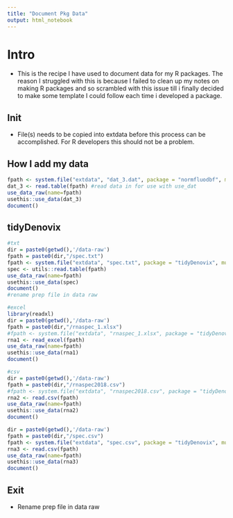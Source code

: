 ```yaml
---
title: "Document Pkg Data"
output: html_notebook
---
```


# Intro

- This is the recipe I have used to document data for my R packages. The reason I struggled with this is because I failed to clean up my notes on making R packages and so scrambled with this issue till i finally decided to make some template I could follow each time i developed a package.

## Init

- File(s) needs to be copied into extdata before this process can be
accomplished. For R developers this should not be a problem.

## How I add my data
```r
fpath <- system.file("extdata", "dat_3.dat", package = "normfluodbf", mustWork = TRUE)
dat_3 <- read.table(fpath) #read data in for use with use_dat
use_data_raw(name=fpath)
usethis::use_data(dat_3)
document()
```

## tidyDenovix
```r
#txt
dir = paste0(getwd(),'/data-raw')
fpath = paste0(dir,"/spec.txt")
fpath <- system.file("extdata", "spec.txt", package = "tidyDenovix", mustWork = TRUE)
spec <- utils::read.table(fpath)
use_data_raw(name=fpath)
usethis::use_data(spec)
document()
#rename prep file in data raw

#excel
library(readxl)
dir = paste0(getwd(),'/data-raw')
fpath = paste0(dir,"/rnaspec_1.xlsx")
#fpath <- system.file("extdata", "rnaspec_1.xlsx", package = "tidyDenovix", mustWork = TRUE)
rna1 <- read_excel(fpath)
use_data_raw(name=fpath)
usethis::use_data(rna1)
document()

#csv
dir = paste0(getwd(),'/data-raw')
fpath = paste0(dir,"/rnaspec2018.csv")
#fpath <- system.file("extdata", "rnaspec2018.csv", package = "tidyDenovix", mustWork = TRUE)
rna2 <- read.csv(fpath)
use_data_raw(name=fpath)
usethis::use_data(rna2)
document()

dir = paste0(getwd(),'/data-raw')
fpath = paste0(dir,"/spec.csv")
fpath <- system.file("extdata", "spec.csv", package = "tidyDenovix", mustWork = TRUE)
rna3 <- read.csv(fpath)
use_data_raw(name=fpath)
usethis::use_data(rna3)
document()
```

## Exit

- Rename prep file in data raw
